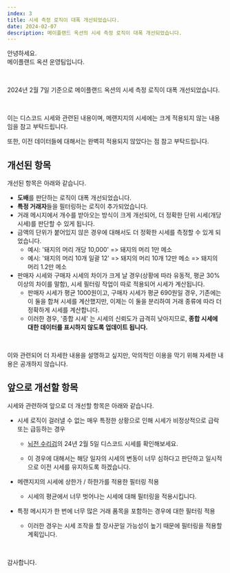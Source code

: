 ```yaml
---
index: 3
title: 시세 측정 로직이 대폭 개선되었습니다.
date: 2024-02-07
description: 메이플랜드 옥션의 시세 측정 로직이 대폭 개선되었습니다.
---
```


안녕하세요.  
메이플랜드 옥션 운영팀입니다.

<br />

2024년 2월 7일 기준으로 메이플랜드 옥션의 시세 측정 로직이 대폭 개선되었습니다.

<br />

이는 디스코드 시세와 관련된 내용이며, 메랜지지의 시세에는 크게 적용되지 않는 내용임을 참고 부탁드립니다.

또한, 이전 데이터들에 대해서는 완벽히 적용되지 않았다는 점 참고 부탁드립니다.

## 개선된 항목

개선된 항목은 아래와 같습니다.

- **도배**를 판단하는 로직이 대폭 개선되었습니다.
- **특정 거래자**들을 필터링하는 로직이 추가되었습니다.
- 거래 메시지에서 개수를 받아오는 방식이 크게 개선되어, 더 정확한 단위 시세(개당 시세)를 판단할 수 있게 됩니다.
- 금액의 단위가 붙어있지 않은 경우에 대해서도 더 정확한 시세를 측정할 수 있게 되었습니다.
  - 예시: '돼지의 머리 개당 10,000' => 돼지의 머리 1만 메소
  - 예시: '돼지의 머리 10개 일괄 12' => 돼지의 머리 10개 12만 메소 => 돼지의 머리 1.2만 메소
- 판매자 시세와 구매자 시세의 차이가 크게 날 경우(상황에 따라 유동적, 평균 30% 이상의 차이를 말함), 시세 필터링 작업이 따로 적용되어 시세가 계산됩니다.
  - 판매자 시세가 평균 1000원이고, 구매자 시세가 평균 690원일 경우, 기존에는 이 둘을 합쳐 시세를 계산했지만, 이제는 이 둘을 분리하여 거래 종류에 따라 더 정확하게 시세를 계산합니다.
  - 이러한 경우, '종합 시세' 는 시세의 신뢰도가 급격히 낮아지므로, **종합 시세에 대한 데이터를 표시하지 않도록 업데이트 됩니다.**

<br />

이와 관련되어 더 자세한 내용을 설명하고 싶지만, 악의적인 이용을 막기 위해 자세한 내용은 공개하지 않습니다.

## 앞으로 개선할 항목

시세와 관련하여 앞으로 더 개선할 항목은 아래와 같습니다.

- 시세 로직이 걸러낼 수 없는 매우 특정한 상황으로 인해 시세가 비정상적으로 급락 또는 급등하는 경우

  - [뇌전 수리검](http://localhost:3000/prices/2070005)의 24년 2월 5일 디스코드 시세를 확인해보세요.

  - 이 경우에 대해서는 해당 일자의 시세의 변동이 너무 심하다고 판단하고 일시적으로 이전 시세를 유지하도록 하겠습니다.

- 메랜지지의 시세에 상한가 / 하한가를 적용한 필터링 적용

  - 시세의 평균에서 너무 벗어나는 시세에 대해 필터링을 적용시킵니다.

- 특정 메시지가 한 번에 너무 많은 거래 품목을 포함하는 경우에 대한 필터링 적용

  - 이러한 경우는 시세 조작을 할 장사꾼일 가능성이 높기 때문에 필터링을 적용할 계획입니다.

<br />

감사합니다.
